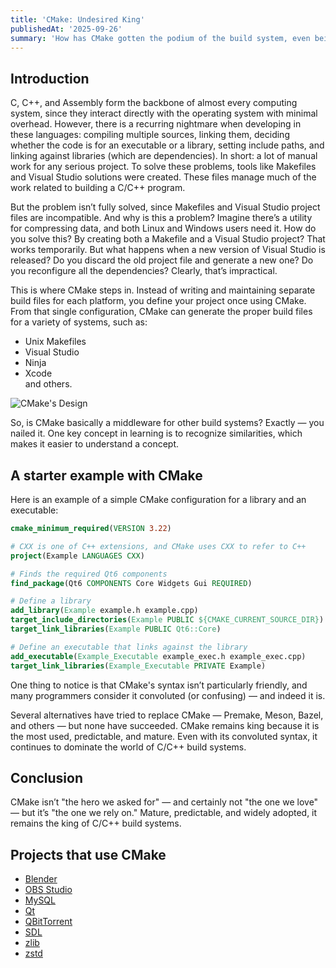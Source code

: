 ```yaml
---
title: 'CMake: Undesired King'
publishedAt: '2025-09-26'
summary: 'How has CMake gotten the podium of the build system, even being so rejected?'
---
```


## Introduction

C, C++, and Assembly form the backbone of almost every computing system, since they interact directly with the operating system with minimal overhead. However, there is a recurring nightmare when developing in these languages: compiling multiple sources, linking them, deciding whether the code is for an executable or a library, setting include paths, and linking against libraries (which are dependencies). In short: a lot of manual work for any serious project. To solve these problems, tools like Makefiles and Visual Studio solutions were created. These files manage much of the work related to building a C/C++ program.

But the problem isn’t fully solved, since Makefiles and Visual Studio project files are incompatible. And why is this a problem? Imagine there’s a utility for compressing data, and both Linux and Windows users need it. How do you solve this? By creating both a Makefile and a Visual Studio project? That works temporarily. But what happens when a new version of Visual Studio is released? Do you discard the old project file and generate a new one? Do you reconfigure all the dependencies? Clearly, that’s impractical.

This is where CMake steps in. Instead of writing and maintaining separate build files for each platform, you define your project once using CMake. From that single configuration, CMake can generate the proper build files for a variety of systems, such as:

- Unix Makefiles
- Visual Studio
- Ninja
- Xcode  
and others.

![CMake's Design](/posts/Single_Source_Build.png)

So, is CMake basically a middleware for other build systems? Exactly — you nailed it. One key concept in learning is to recognize similarities, which makes it easier to understand a concept.

## A starter example with CMake

Here is an example of a simple CMake configuration for a library and an executable:

```cmake
cmake_minimum_required(VERSION 3.22)

# CXX is one of C++ extensions, and CMake uses CXX to refer to C++
project(Example LANGUAGES CXX)

# Finds the required Qt6 components
find_package(Qt6 COMPONENTS Core Widgets Gui REQUIRED)

# Define a library
add_library(Example example.h example.cpp)
target_include_directories(Example PUBLIC ${CMAKE_CURRENT_SOURCE_DIR})
target_link_libraries(Example PUBLIC Qt6::Core)

# Define an executable that links against the library
add_executable(Example_Executable example_exec.h example_exec.cpp)
target_link_libraries(Example_Executable PRIVATE Example)
```

One thing to notice is that CMake's syntax isn’t particularly friendly, and many programmers consider it convoluted (or confusing) — and indeed it is.

Several alternatives have tried to replace CMake — Premake, Meson, Bazel, and others — but none have succeeded. CMake remains king because it is the most used, predictable, and mature. Even with its convoluted syntax, it continues to dominate the world of C/C++ build systems.

## Conclusion

CMake isn’t \"the hero we asked for\" — and certainly not \"the one we love\" — but it’s \"the one we rely on.\" Mature, predictable, and widely adopted, it remains the king of C/C++ build systems.

## Projects that use CMake

- [Blender](https://github.com/blender/blender.git)
- [OBS Studio](https://github.com/obsproject/obs-studio.git)
- [MySQL](https://github.com/mysql/mysql-server.git)
- [Qt](https://code.qt.io/cgit/)
- [QBitTorrent](https://github.com/qbittorrent/qBittorrent.git)
- [SDL](https://github.com/libsdl-org/SDL.git)
- [zlib](https://github.com/madler/zlib.git)
- [zstd](https://github.com/facebook/zstd.git)
